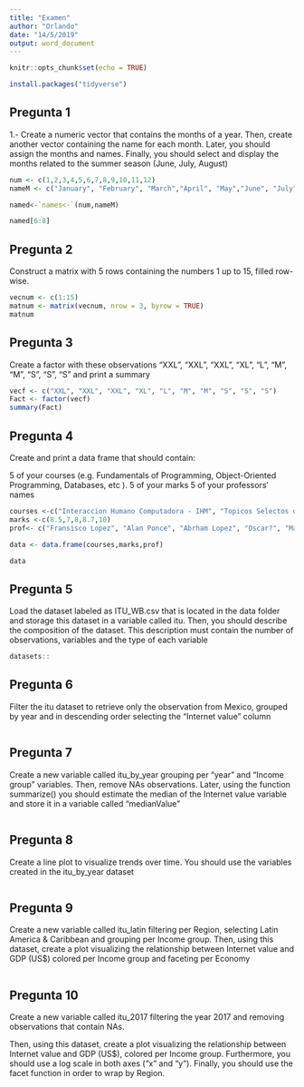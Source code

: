 ```yaml
---
title: "Examen"
author: "Orlando"
date: "14/5/2019"
output: word_document
---
```


```r
knitr::opts_chunk$set(echo = TRUE)

install.packages("tidyverse")
```

## Pregunta 1

1.- Create a numeric vector that contains the months of a year. Then, create another vector containing the name for each month. Later, you should assign the months and names. Finally, you should select and display the months related to the summer season (June, July, August)

```r
num <- c(1,2,3,4,5,6,7,8,9,10,11,12)
nameM <- c("January", "February", "March","April", "May","June", "July", "August", "September", "October", "November", "December" )

named<-`names<-`(num,nameM)

named[6:8]

```


## Pregunta 2

Construct a matrix with 5 rows containing the numbers 1 up to 15, filled row-wise.

```r
vecnum <- c(1:15)
matnum <- matrix(vecnum, nrow = 3, byrow = TRUE)
matnum
```

## Pregunta 3

Create a factor with these observations "XXL", "XXL", "XXL", "XL", "L", "M", "M", "S", "S", "S" and print a summary

```r
vecf <- c("XXL", "XXL", "XXL", "XL", "L", "M", "M", "S", "S", "S")
Fact <- factor(vecf)
summary(Fact)
```

## Pregunta 4

 Create and print a data frame that should contain:

5 of your courses (e.g. Fundamentals of Programming, Object-Oriented Programming, Databases, etc ).
5 of your marks
5 of your professors' names

```r
courses <-c("Interaccion Humano Computadora - IHM", "Topicos Selectos de Ingenieria de Software", "Metricas de Software", "Arquitectura de las computadoras", "Graficacion")
marks <-c(8.5,7,8,8.7,10)
prof<- c("Fransisco Lopez", "Alan Ponce", "Abrham Lopez", "Oscar?", "Maritza")

data <- data.frame(courses,marks,prof)

data

```

## Pregunta 5

Load the dataset labeled as ITU_WB.csv that is located in the data folder and storage this dataset in a variable called itu. Then, you should describe the composition of the dataset. This description must contain the number of observations, variables and the type of each variable

```r

datasets::
```


## Pregunta 6

Filter the itu dataset to retrieve only the observation from Mexico, grouped by year and in descending order selecting the "Internet value" column

```r

```


## Pregunta 7

 Create a new variable called itu_by_year grouping per "year" and "Income group" variables. Then, remove NAs observations. Later, using the function summarize() you should estimate the median of the Internet value variable and store it in a variable called "medianValue"

```r

```


## Pregunta 8

Create a line plot to visualize trends over time. You should use the variables created in the itu_by_year dataset

```r

```


## Pregunta 9

Create a new variable called itu_latin filtering per Region, selecting Latin America & Caribbean and grouping per Income group.
Then, using this dataset, create a plot visualizing the relationship between Internet value and GDP (US$) colored per Income group and faceting per Economy

```r

```


## Pregunta 10

 Create a new variable called itu_2017 filtering the year 2017 and removing observations that contain NAs.

Then, using this dataset, create a plot visualizing the relationship between Internet value and GDP (US$), colored per Income group. Furthermore, you should use a log scale in both axes ("x" and "y"). Finally, you should use the facet function in order to wrap by Region.

```r

```

